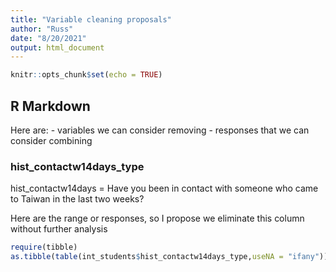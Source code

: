 ---
title: "Variable cleaning proposals"
author: "Russ"
date: "8/20/2021"
output: html_document
---

```{r setup, include=FALSE}
knitr::opts_chunk$set(echo = TRUE)
```

## R Markdown

Here are:
  - variables we can consider removing 
  - responses that we can consider combining
  

### hist_contactw14days_type

hist_contactw14days = Have you been in contact with someone who came to Taiwan in the last two weeks? 

Here are the range or responses, so I propose we eliminate this column without further analysis

```{r satu}
require(tibble)
as.tibble(table(int_students$hist_contactw14days_type,useNA = "ifany"))


```
